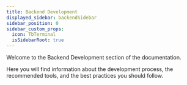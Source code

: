 ```yaml
---
title: Backend Development
displayed_sidebar: backendSidebar
sidebar_position: 0
sidebar_custom_props:
  icon: TbTerminal
  isSidebarRoot: true
---
```


Welcome to the Backend Development section of the documentation.

Here you will find information about the development process, the recommended tools, and the best practices you should follow.